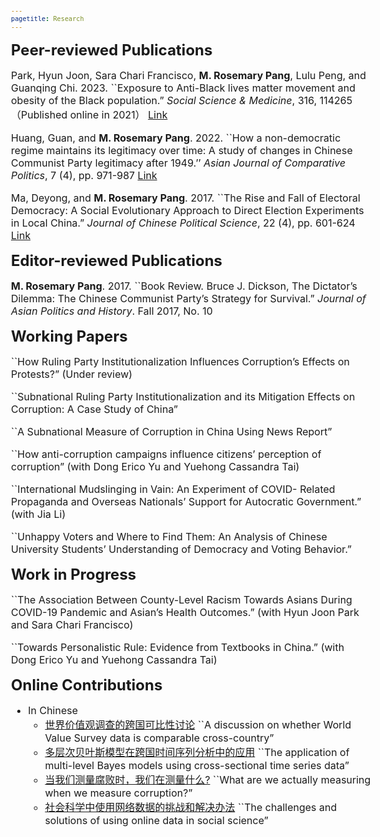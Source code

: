 ```yaml
---
pagetitle: Research
---
```

<style type="text/css">

body, td {
   font-size: 16px;
}
code.r{
  font-size: 12px;
}
pre {
  font-size: 12px
}
</style>

<link rel="stylesheet" href="styles.css" type="text/css">

<font size='5'><b> Peer-reviewed Publications </b></font>

Park, Hyun Joon, Sara Chari Francisco, <b>M. Rosemary Pang</b>, Lulu Peng, and Guanqing Chi. 2023. ``Exposure to Anti-Black lives matter movement and obesity of the Black population.” *Social Science \& Medicine*, 316, 114265（Published online in 2021） [Link](https://doi.org/10.1016/j.socscimed.2021.114265)

Huang, Guan, and <b>M. Rosemary Pang</b>. 2022. ``How a non-democratic regime maintains its legitimacy over time: A study of changes in Chinese Communist Party legitimacy after 1949.''  *Asian Journal of Comparative Politics*, 7 (4), pp. 971-987 [Link](https://doi.org/10.1177/20578911221078030)

Ma, Deyong, and <b>M. Rosemary Pang</b>. 2017. ``The Rise and Fall of Electoral Democracy: A Social Evolutionary Approach to Direct Election Experiments in Local China.” *Journal of Chinese Political Science*, 22 (4), pp. 601-624 [Link](https://link.springer.com/article/10.1007/s11366-017-9510-y)

<font size='5'><b> Editor-reviewed Publications </b></font>

<b>M. Rosemary Pang</b>. 2017. ``Book Review. Bruce J. Dickson, The Dictator’s Dilemma: The Chinese Communist Party’s Strategy for Survival.” *Journal of Asian Politics and History*. Fall 2017, No. 10

<font size='5'><b> Working Papers </b></font>

``How Ruling Party Institutionalization Influences Corruption’s Effects on Protests?” (Under review)

``Subnational Ruling Party Institutionalization and its Mitigation Effects on Corruption: A Case Study of China"

``A Subnational Measure of Corruption in China Using News Report"

``How anti-corruption campaigns influence citizens’ perception of corruption" (with Dong Erico Yu and Yuehong Cassandra Tai)

``International Mudslinging in Vain: An Experiment of COVID- Related Propaganda and Overseas Nationals’ Support for Autocratic Government.” (with Jia Li)

``Unhappy Voters and Where to Find Them: An Analysis of Chinese University Students’ Understanding of Democracy and Voting Behavior.”

<font size='5'><b> Work in Progress </b></font>

``The Association Between County-Level Racism
Towards Asians During COVID-19 Pandemic and Asian’s Health Outcomes." (with Hyun Joon Park and Sara Chari Francisco)

``Towards Personalistic Rule: Evidence from Textbooks in China." (with Dong Erico Yu and Yuehong Cassandra Tai)

<font size='5'><b> Online Contributions </b></font>

* In Chinese
   + [世界价值观调查的跨国可比性讨论](https://chuansongme.com/n/1509213751415) ``A discussion on whether World Value Survey data is comparable cross-country"
   + [多层次贝叶斯模型在跨国时间序列分析中的应用](https://chuansongme.com/n/1513400251021) ``The application of multi-level Bayes models using cross-sectional time series data"
   + [当我们测量腐败时，我们在测量什么?](https://mp.weixin.qq.com/s/EqYG9cRK2nM5xGgRawIKYQ) ``What are we actually measuring when we measure corruption?"
   + [社会科学中使用网络数据的挑战和解决办法](https://mp.weixin.qq.com/s/siD_viqcx_5uRfIO5oQjBw) ``The challenges and solutions of using online data in social science"
